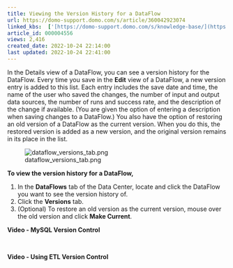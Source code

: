 ```yaml
---
title: Viewing the Version History for a DataFlow
url: https://domo-support.domo.com/s/article/360042923074
linked_kbs:  ['[https://domo-support.domo.com/s/knowledge-base/](https://domo-support.domo.com/s/knowledge-base/)', '[https://domo-support.domo.com/s/](https://domo-support.domo.com/s/)', '[https://domo-support.domo.com/s/topic/0TO5w000000ZamzGAC](https://domo-support.domo.com/s/topic/0TO5w000000ZamzGAC)', '[https://domo-support.domo.com/s/topic/0TO5w000000ZanUGAS](https://domo-support.domo.com/s/topic/0TO5w000000ZanUGAS)', '[https://domo-support.domo.com/s/article/360042923074](https://domo-support.domo.com/s/article/360042923074)', '[https://domo-support.domo.com/s/topic/0TO5w000000ZanUGAS/dataflow-management](https://domo-support.domo.com/s/topic/0TO5w000000ZanUGAS/dataflow-management)', '[https://domo-support.domo.com/s/article/360043429933](https://domo-support.domo.com/s/article/360043429933)', '[https://domo-support.domo.com/s/article/360043429953](https://domo-support.domo.com/s/article/360043429953)', '[https://domo-support.domo.com/s/article/360042925494](https://domo-support.domo.com/s/article/360042925494)', '[https://domo-support.domo.com/s/article/360043429913](https://domo-support.domo.com/s/article/360043429913)', '[https://domo-support.domo.com/s/article/4408174643607](https://domo-support.domo.com/s/article/4408174643607)', '[https://domo-support.domo.com/s/login/](https://domo-support.domo.com/s/login/)']
article_id: 000004556
views: 2,416
created_date: 2022-10-24 22:14:00
last updated: 2022-10-24 22:41:00
---
```




In the Details view of a DataFlow, you can see a version history for the DataFlow. Every time you save in the **Edit** view of a DataFlow, a new version entry is added to this list. Each entry includes the save date and time, the name of the user who saved the changes, the number of input and output data sources, the number of runs and success rate, and the description of the change if available. (You are given the option of entering a description when saving changes to a DataFlow.) You also have the option of restoring an old version of a DataFlow as the current version. When you do this, the restored version is added as a new version, and the original version remains in its place in the list.


![dataflow_versions_tab.png](dataflow_versions_tab.png)


**To view the version history for a DataFlow,**


1. In the **DataFlows** tab of the Data Center, locate and click the DataFlow you want to see the version history of.
2. Click the **Versions** tab.
3. (Optional) To restore an old version as the current version, mouse over the old version and click **Make Current**.


**Video - MySQL Version Control**



 


**Video - Using ETL Version Control**



 


